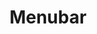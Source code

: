 ---
title: Menubar
description: A visually persistent menu common in desktop applications that provides quick access to a consistent set of commands.
---